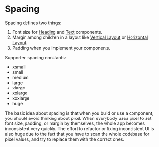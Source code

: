 # Spacing

Spacing defines two things:

1. Font size for [Heading](/heading) and [Text](/text) components.
2. Margin among children in a layout like [Vertical Layout](/layout-vertical) or [Horizontal Layout](/layout-horizontal).
3. Padding when you implement your components.

Supported spacing constants:

- xsmall
- small
- medium
- large
- xlarge
- xxlarge
- xxxlarge
- huge

The basic idea about spacing is that when you build or use a component, you should avoid thinking about pixel. When everybody uses pixel to set font size, padding, or margin by themselves, the whole app becomes inconsistent very quickly. The effort to refactor or fixing inconsistent UI is also huge due to the fact that you have to scan the whole codebase for pixel values, and try to replace them with the correct ones.
